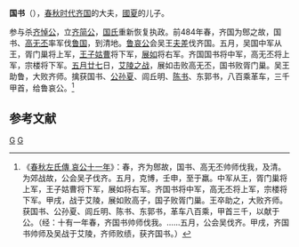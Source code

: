 {{模板:Infobox 先秦人物
|名称=国书
|姓=[[姜姓|姜]]
|氏=国
|名=书
|字=
|别名=
|别字=
|谥号=
|时代=春秋
|国家=[[齐国|齐]] 
|身份=
|出生=
|逝世=
|父=[[國夏|國夏]]
}}
'''国书'''（{{bd|？||？||catIdx=G國}}），[[春秋时代|春秋时代]][[齐国|齐国]]的大夫，[[國夏|國夏]]的儿子。

参与杀[[齐悼公|齐悼公]]，立[[齐简公|齐简公]]，[[国氏|国氏]]重新恢复执政。前484年春，齐国为鄎之故，国书、[[高无丕|高无丕]]率军伐[[鲁国|鲁国]]，到清地。[[鲁哀公|鲁哀公]]会吴王[[夫差|夫差]]伐齐国。五月，吴国中军从王，胥门巢将上军，[[王子姑曹|王子姑曹]]将下军，[[展如|展如]]将右军。齐国国书将中军，高无丕将上军，宗楼将下军。[[五月廿七|五月廿七]]日，[[艾陵之战|艾陵之战]]，展如击败高无丕，国书败胥门巢。吴王助鲁，大败齐师。擒获国书、[[公孙夏|公孙夏]]、闾丘明、[[孙书|陈书]]、东郭书，八百乘革车，三千甲首，给鲁哀公。<ref>《[[s:春秋左氏傳/哀公|春秋左氏傳 哀公十一年]]》：春，齐为鄎故，国书、高无丕帅师伐我，及清。为郊战故，公会吴子伐齐。五月，克博，壬申，至于羸。中军从王，胥门巢将上军，王子姑曹将下军，展如将右军。齐国书将中军，高无丕将上军，宗楼将下军。甲戌，战于艾陵，展如败高子，国子败胥门巢。王卒助之，大败齐师。获国书、公孙夏、闾丘明、陈书、东郭书，革车八百乘，甲首三千，以献于公。（经：十有一年春，齐国书帅师伐我。……五月，公会吴伐齐。甲戌，齐国书帅师及吴战于艾陵，齐师败绩，获齐国书。）</ref>

==参考文献==
<references/>

[[Category:齐国人|G]]
[[Category:春秋战国政治人物|G]]